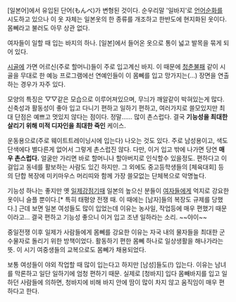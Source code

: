 [일본어]에서 유입된 단어(もんぺ)가 변형된 것이다. 순우리말 '일바지'로 [[언어순화]]를 시도하고 있으나 이 옷 자체는 일본옷의 한 종류를 개조하고 한반도에 현지화된 옷이다. 몸뻬라고 불러도 아무 상관 없다.

여자들이 일할 때 입는 바지의 하나. [일본]에서 들어온 옷으로 통이 넓고 발목을 묶게 되어 있다. 

[[시골]]에 가면 어르신(주로 할머니)들이 주로 입고계신 바지. 이 때문에 [[청춘불패]] 같이 시골을 무대로 한 예능 프로그램에선 연예인들이 이 몸뻬를 입고 망가지는(...) 장면을 연출하는 경우가 자주 있다.

모양의 특징은 ▽▽같은 모습으로 이루어져있으며, 무늬가 깨알같이 박혀있는게 많다. 신축성과 활동성이 좋아 입고 다니기 편하고 일하기 편하고, 여러가지로 쓸모있지만 최대 단점은 예쁘고 멋있지 않다는 점이다. 정말…… 많이 촌스럽다. 결국 '''기능성을 최대한 살리기 위해 미적 디자인을 최대한 죽인''' 케이스.

운동용으로(주로 웨이트트레이닝시에 입는다) 나오는 것도 있다. 주로 남성용이고, 색도 단색에다 별다른게 없어서 그렇게 촌스럽진 않다. 다만, 이거 입고 밖에 나가면 당연 '''매우 촌스럽다.''' 얼굴만 가리면 바로 할머니나 할아버지로 인식할수 있을정도. 편하다고 이걸입고 동네를 활보하는 사람도 있긴 하지만. 그 외에도 중고등학생들의 [체육대회] 등의 단합 복장에 미키마우스 머리띠와 함께 가장 쓸모없는 단체복으로 악명높다. 

기능성 하나는 좋지만 옛 [[일제강점기]]때 일본의 높으신 분들이 [[여자]]들에게 억지로 강요한 옷이니 슬플 뿐이다.[* 특히 태평양 전쟁 때. 이 때에는 [남자]들의 복장도 규제를 당했다.] 근데 보면 일본 여성들도 많이 입었는데 이유는 농사일, 작업등에 매우 편했기 때문이라고... 결국 편하고 기능성 좋으니 이거 입고 조낸 일하라는 소리. ~~야이~~

중일전쟁 이후 일제가 사람들에게 몸뻬를 강요한 이유는 자국 내의 물자들을 최대한 군수물자로 돌리기 위한 방책이었다. 활동하기 편한 몸뻬 하나로 일상생활을 해나가라는 뜻. 이 시기 여중생들의 교복으로도 몸뻬가 채용되었다.

보통 여성들이 야외 작업할 때 많이 입는다고 하지만 [남성]들도(!) 입는다. 이유는 남녀를 막론하고 일단 일하기에 엄청 편하기 때문. 실제로 [청바지] 입다 몸빼바지를 입고 일하던 사람들에 의하면, 청바지에 비해 바지 안에 땀이 많이 차지 않고 움직임이 매우 편하다고 한다.

